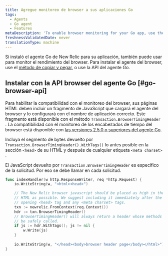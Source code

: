 ```yaml
---
title: Agregue monitoreo de browser a sus aplicaciones Go
tags:
  - Agents
  - Go agent
  - Features
metaDescription: 'To enable browser monitoring for your Go app, use the copy and paste method, or use the Go agent''s browser API.'
freshnessValidatedDate: never
translationType: machine
---
```


Si instaló el agente Go de New Relic para su aplicación, también puede usar [<InlinePopover type="browser"/>](/docs/browser/new-relic-browser/getting-started/introduction-new-relic-browser)para monitor el rendimiento del browser. Para instalar el agente del browser, use el [método de copiar y pegar](/docs/browser/new-relic-browser/installation/install-new-relic-browser-agent#copy-paste-app), o use la API del agente Go.

## Instalar con la API browser del agente Go [#go-browser-api]

Para habilitar la compatibilidad con el monitoreo del browser, sus páginas HTML deben incluir un fragmento de JavaScript que cargará el agente del browser y lo configurará con el nombre de aplicación correcto. Este fragmento está disponible con el método `Transaction.BrowserTimingHeader` . La compatibilidad con el monitoreo de los encabezados de tiempo del browser está disponible con [las versiones 2.5.0 o superiores del agente Go](/docs/release-notes/agent-release-notes/go-release-notes).

Incluya el segmento de bytes devuelto por `Transaction.BrowserTimingHeader().WithTags()` lo antes posible en la sección `<head>` de su HTML y después de cualquier etiqueta `<meta charset>` .

El JavaScript devuelto por `Transaction.BrowserTimingHeader` es específico de la solicitud. Por eso se debe llamar en cada solicitud.

```go
func indexHandler(w http.ResponseWriter, req *http.Request) {
    io.WriteString(w, "<html><head>")

    // The New Relic browser javascript should be placed as high in the
    // HTML as possible. We suggest including it immediately after the
    // opening <head> tag and any <meta charset> tags.
    txn := newrelic.FromContext(req.Context())
    hdr := txn.BrowserTimingHeader()
    // BrowserTimingHeader() will always return a header whose methods can
    // be safely called.
    if js := hdr.WithTags(); js != nil {
        w.Write(js)
    }
    
    io.WriteString(w, "</head><body>browser header page</body></html>")
}
```